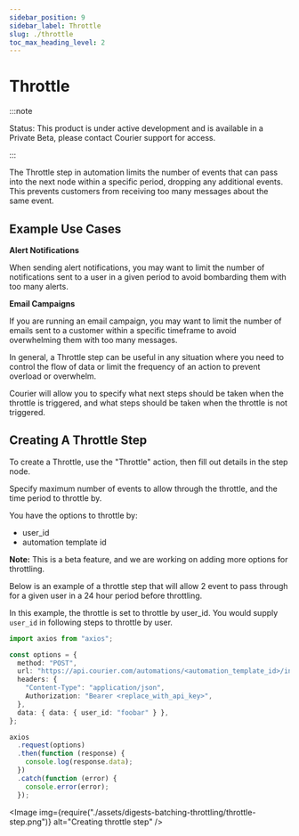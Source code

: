 ```yaml
---
sidebar_position: 9
sidebar_label: Throttle
slug: ./throttle
toc_max_heading_level: 2
---
```



# Throttle

:::note

Status: This product is under active development and is available in a Private Beta, please
contact Courier support for access.

:::

The Throttle step in automation limits the number of events that can pass into the next node within a specific period, dropping any additional events. This prevents customers from receiving too many messages about the same event.

## Example Use Cases

**Alert Notifications**

When sending alert notifications, you may want to limit the number of notifications sent to a user in a given period to avoid bombarding them with too many alerts.

**Email Campaigns**

If you are running an email campaign, you may want to limit the number of emails sent to a customer within a specific timeframe to avoid overwhelming them with too many messages.

In general, a Throttle step can be useful in any situation where you need to control the flow of data or limit the frequency of an action to prevent overload or overwhelm.

Courier will allow you to specify what next steps should be taken when the throttle is triggered, and what steps should be taken when the throttle is not triggered.

## Creating A Throttle Step

To create a Throttle, use the "Throttle" action, then fill out details in the step node.

Specify maximum number of events to allow through the throttle, and the time period to throttle by.

You have the options to throttle by:

- user_id
- automation template id

**Note:** This is a beta feature, and we are working on adding more options for throttling.

Below is an example of a throttle step that will allow 2 event to pass through for a given user in a 24 hour period before throttling.

In this example, the throttle is set to throttle by user_id. You would supply `user_id` in following steps to throttle by user.

```ts
import axios from "axios";

const options = {
  method: "POST",
  url: "https://api.courier.com/automations/<automation_template_id>/invoke",
  headers: {
    "Content-Type": "application/json",
    Authorization: "Bearer <replace_with_api_key>",
  },
  data: { data: { user_id: "foobar" } },
};

axios
  .request(options)
  .then(function (response) {
    console.log(response.data);
  })
  .catch(function (error) {
    console.error(error);
  });
```

<Image
  img={require("./assets/digests-batching-throttling/throttle-step.png")}
  alt="Creating throttle step"
/>
